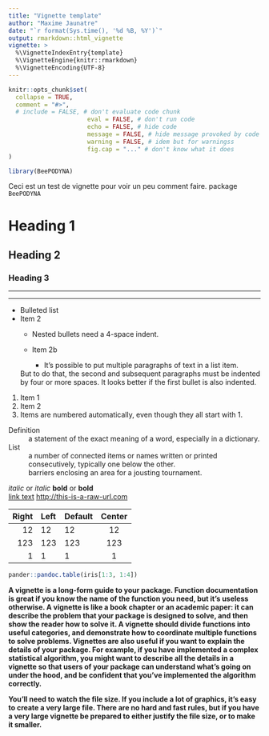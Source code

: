 ```yaml
---
title: "Vignette template"
author: "Maxime Jaunatre"
date: "`r format(Sys.time(), '%d %B, %Y')`"
output: rmarkdown::html_vignette
vignette: >
  %\VignetteIndexEntry{template}
  %\VignetteEngine{knitr::rmarkdown}
  %\VignetteEncoding{UTF-8}
---
```


```r
knitr::opts_chunk$set(
  collapse = TRUE,
  comment = "#>",
  # include = FALSE, # don't evaluate code chunk
                      eval = FALSE, # don't run code
                      echo = FALSE, # hide code
                      message = FALSE, # hide message provoked by code
                      warning = FALSE, # idem but for warningss
                      fig.cap = "..." # don't know what it does
)
```

```r
library(BeePODYNA)
```

Ceci est un test de vignette pour voir un peu comment faire. package `BeePODYNA`


# Heading 1
## Heading 2
### Heading 3

--------
********

* Bulleted list
* Item 2
    * Nested bullets need a 4-space indent.
    * Item 2b
    
      * It's possible to put multiple paragraphs of text in a list item. 

    But to do that, the second and subsequent paragraphs must be
    indented by four or more spaces. It looks better if the first
    bullet is also indented.
    
1. Item 1
1. Item 2
1. Items are numbered automatically, even though they all start with 1.

Definition
  : a statement of the exact meaning of a word, especially in a dictionary.

List 
  : a number of connected items or names written or printed consecutively, 
    typically one below the other. 
  : barriers enclosing an area for a jousting tournament.
  
_italic_ or *italic*
__bold__ or **bold**    
[link text](destination)
<http://this-is-a-raw-url.com>


| Right | Left | Default | Center |
|------:|:-----|---------|:------:|
|   12  |  12  |    12   |    12  |
|  123  |  123 |   123   |   123  |
|    1  |    1 |     1   |     1  |

```r
pander::pandoc.table(iris[1:3, 1:4])
```



__A vignette is a long-form guide to your package. Function documentation is great if you know the name of the function you need, but it’s useless otherwise. A vignette is like a book chapter or an academic paper: it can describe the problem that your package is designed to solve, and then show the reader how to solve it. A vignette should divide functions into useful categories, and demonstrate how to coordinate multiple functions to solve problems. Vignettes are also useful if you want to explain the details of your package. For example, if you have implemented a complex statistical algorithm, you might want to describe all the details in a vignette so that users of your package can understand what’s going on under the hood, and be confident that you’ve implemented the algorithm correctly.__

__You’ll need to watch the file size. If you include a lot of graphics, it’s easy to create a very large file. There are no hard and fast rules, but if you have a very large vignette be prepared to either justify the file size, or to make it smaller.__

